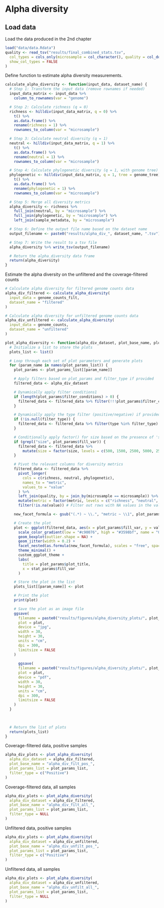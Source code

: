 # Alpha diversity

## Load data 
Load the data produced in the 2nd chapter
```r
load("data/data.Rdata")
quality <- read_tsv("results/final_combined_stats.tsv",
  col_types = cols_only(microsample = col_character(), quality = col_double()),
  show_col_types = FALSE
)
```

Define function to estimate alpha diversity measurements.
```r
calculate_alpha_diversity <- function(input_data, dataset_name) {
  # Step 1: Transform the input data (remove rownames if needed)
  input_data_matrix <- input_data %>%
    column_to_rownames(var = "genome")

  # Step 2: Calculate richness (q = 0)
  richness <- hilldiv(input_data_matrix, q = 0) %>%
    t() %>%
    as.data.frame() %>%
    rename(richness = 1) %>%
    rownames_to_column(var = "microsample")

  # Step 3: Calculate neutral diversity (q = 1)
  neutral <- hilldiv(input_data_matrix, q = 1) %>%
    t() %>%
    as.data.frame() %>%
    rename(neutral = 1) %>%
    rownames_to_column(var = "microsample")

  # Step 4: Calculate phylogenetic diversity (q = 1, with genome tree)
  phylogenetic <- hilldiv(input_data_matrix, q = 1, tree = genome_tree) %>%
    t() %>%
    as.data.frame() %>%
    rename(phylogenetic = 1) %>%
    rownames_to_column(var = "microsample")

  # Step 5: Merge all diversity metrics
  alpha_diversity <- richness %>%
    full_join(neutral, by = "microsample") %>%
    full_join(phylogenetic, by = "microsample") %>%
    left_join(sample_metadata, by = "microsample")

  # Step 6: Define the output file name based on the dataset name
  output_filename <- paste0("results/alpha_div_", dataset_name, ".tsv")

  # Step 7: Write the result to a tsv file
  alpha_diversity %>% write_tsv(output_filename)

  # Return the alpha_diversity data frame
  return(alpha_diversity)
}
```

Estimate the alpha diversity on the unfiltered and the coverage-filtered counts
```r
# Calculate alpha diversity for filtered genome counts data
alpha_div_filtered <- calculate_alpha_diversity(
  input_data = genome_counts_filt,
  dataset_name = "filtered"
)
``` 

```r
# Calculate alpha diversity for unfiltered genome counts data
alpha_div_unfiltered <- calculate_alpha_diversity(
  input_data = genome_counts,
  dataset_name = "unfiltered"
)
```


```r
plot_alpha_diversity <- function(alpha_div_dataset, plot_base_name, plot_params_list, filter_type = NULL) {
  # Initialize a list to store the plots
  plots_list <- list()

  # Loop through each set of plot parameters and generate plots
  for (param_name in names(plot_params_list)) {
    plot_params <- plot_params_list[[param_name]]

    # Apply filters based on plot_params and filter_type if provided
    filtered_data <- alpha_div_dataset

    # Dynamically apply filter conditions1
    if (length(plot_params$filter_conditions) > 0) {
      filtered_data <- filtered_data %>% filter(!!!plot_params$filter_conditions)
    }

    # Dynamically apply the type filter (positive/negative) if provided
    if (!is.null(filter_type)) {
      filtered_data <- filtered_data %>% filter(type %in% filter_type)
    }

    # Conditionally apply factor() for size based on the presence of 'size' in plot_params$fill_var
    if (grepl("size", plot_params$fill_var)) {
      filtered_data <- filtered_data %>%
        mutate(size = factor(size, levels = c(500, 1500, 2500, 5000, 25000, 50000)))
    }

    # Pivot the relevant columns for diversity metrics
    filtered_data <- filtered_data %>%
      pivot_longer(
        cols = c(richness, neutral, phylogenetic),
        names_to = "metric",
        values_to = "value"
      ) %>%
      left_join(quality, by = join_by(microsample == microsample)) %>%
      mutate(metric = factor(metric, levels = c("richness", "neutral", "phylogenetic"))) %>%
      filter(!is.na(value)) # Filter out rows with NA values in the value column

    new_facet_formula <- gsub("(.*) ~ \\.", "metric ~ \\1", plot_params$facet_formula)

    # Create the plot
    plot <- ggplot(filtered_data, aes(x = plot_params$fill_var, y = value, color = quality)) +
      scale_color_gradient(low = "#c90076", high = "#3598bf", name = "Quality", limits = c(0, 5)) +
      geom_boxplot(outlier.shape = NA) +
      geom_jitter(width = 0.2) +
      facet_nested(as.formula(new_facet_formula), scales = "free", space = "fixed") +
      theme_minimal() +
      custom_ggplot_theme +
      labs(
        title = plot_params$plot_title,
        x = stat_params$fill_var
      )

    # Store the plot in the list
    plots_list[[param_name]] <- plot

    # Print the plot
    print(plot)

    # Save the plot as an image file
    ggsave(
      filename = paste0("results/figures/alpha_diversity_plots/", plot_base_name, param_name, ".jpg"),
      plot = plot,
      device = "jpg",
      width = 30,
      height = 30,
      units = "cm",
      dpi = 300,
      limitsize = FALSE
    )
    
      ggsave(
      filename = paste0("results/figures/alpha_diversity_plots/", plot_base_name, param_name, ".pdf"),
      plot = plot,
      device = "pdf",
      width = 30,
      height = 30,
      units = "cm",
      dpi = 300,
      limitsize = FALSE
    )
  }

  
  
  # Return the list of plots
  return(plots_list)
}
```



Coverage-filtered data, positive samples
```r
alpha_div_plots <- plot_alpha_diversity(
  alpha_div_dataset = alpha_div_filtered,
  plot_base_name = "alpha_div_filt_pos_",
  plot_params_list = plot_params_list,
  filter_type = c("Positive")
)
```

Coverage-filtered data, all samples
```r
alpha_div_plots <- plot_alpha_diversity(
  alpha_div_dataset = alpha_div_filtered,
  plot_base_name = "alpha_div_filt_all_",
  plot_params_list = plot_params_list,
  filter_type = NULL
)
```

Unfiltered data, positive samples
```r
alpha_div_plots <- plot_alpha_diversity(
  alpha_div_dataset = alpha_div_unfiltered,
  plot_base_name = "alpha_div_unfilt_pos_",
  plot_params_list = plot_params_list,
  filter_type = c("Positive")
)
```

Unfiltered data, all samples
```r
alpha_div_plots <- plot_alpha_diversity(
  alpha_div_dataset = alpha_div_unfiltered,
  plot_base_name = "alpha_div_unfilt_all_",
  plot_params_list = plot_params_list,
  filter_type = NULL
)
```
